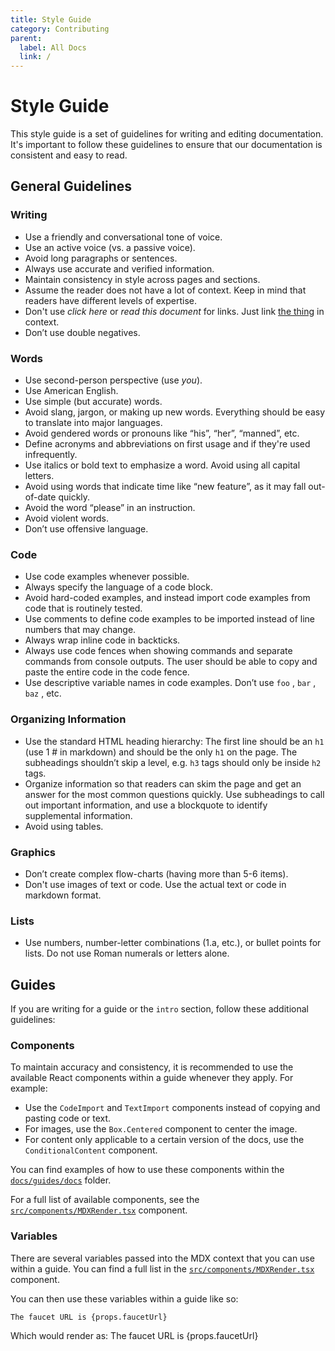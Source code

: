 ```yaml
---
title: Style Guide
category: Contributing
parent:
  label: All Docs
  link: /
---
```


# Style Guide

This style guide is a set of guidelines for writing and editing documentation. It's important to follow these guidelines to ensure that our documentation is consistent and easy to read.

## General Guidelines

### Writing

- Use a friendly and conversational tone of voice.
- Use an active voice (vs. a passive voice).
- Avoid long paragraphs or sentences.
- Always use accurate and verified information.
- Maintain consistency in style across pages and sections.
- Assume the reader does not have a lot of context. Keep in mind that readers have different levels of expertise.
- Don't use *click here* or *read this document* for links. Just link [the thing](https://en.wikipedia.org/wiki/The_Thing_(1982_film)) in context.
- Don’t use double negatives.

### Words

- Use second-person perspective (use *you*).
- Use American English.
- Use simple (but accurate) words.
- Avoid slang, jargon, or making up new words. Everything should be easy to translate into major languages.
- Avoid gendered words or pronouns like “his”, “her”, “manned”, etc.
- Define acronyms and abbreviations on first usage and if they're used infrequently.
- Use italics or bold text to emphasize a word. Avoid using all capital letters.
- Avoid using words that indicate time like “new feature”, as it may fall out-of-date quickly.
- Avoid the word “please” in an instruction.
- Avoid violent words.
- Don’t use offensive language.

### Code

- Use code examples whenever possible.
- Always specify the language of a code block.
- Avoid hard-coded examples, and instead import code examples from code that is routinely tested.
- Use comments to define code examples to be imported instead of line numbers that may change.
- Always wrap inline code in backticks.
- Always use code fences when showing commands and separate commands from console outputs. The user should be able to copy and paste the entire code in the code fence.
- Use descriptive variable names in code examples. Don’t use `foo` , `bar` , `baz` , etc.

### Organizing Information

- Use the standard HTML heading hierarchy: The first line should be an `h1` (use 1 # in markdown) and should be the only `h1` on the page. The subheadings shouldn’t skip a level, e.g. `h3` tags should only be inside `h2` tags.
- Organize information so that readers can skim the page and get an answer for the most common questions quickly. Use subheadings to call out important information, and use a blockquote to identify supplemental information.
- Avoid using tables.

### Graphics

- Don’t create complex flow-charts (having more than 5-6 items).
- Don't use images of text or code. Use the actual text or code in markdown format.

### Lists

- Use numbers, number-letter combinations (1.a, etc.), or bullet points for lists. Do not use Roman numerals or letters alone.

## Guides

If you are writing for a guide or the `intro` section, follow these additional guidelines:

### Components

To maintain accuracy and consistency, it is recommended to use the available React components within a guide whenever they apply. For example:

- Use the `CodeImport` and `TextImport` components instead of copying and pasting code or text.
- For images, use the `Box.Centered` component to center the image.
- For content only applicable to a certain version of the docs, use the `ConditionalContent` component.

You can find examples of how to use these components within the [`docs/guides/docs`](https://github.com/FuelLabs/docs-hub/tree/master/docs/guides/docs) folder.

For a full list of available components, see the [`src/components/MDXRender.tsx`](https://github.com/FuelLabs/docs-hub/blob/master/src/components/MDXRender.tsx) component.

### Variables

There are several variables passed into the MDX context that you can use within a guide. You can find a full list in the [`src/components/MDXRender.tsx`](https://github.com/FuelLabs/docs-hub/blob/master/src/components/MDXRender.tsx) component.

You can then use these variables within a guide like so:

```mdx
The faucet URL is {props.faucetUrl}
```

Which would render as:
The faucet URL is {props.faucetUrl}
